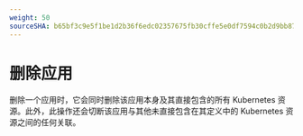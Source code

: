 ```yaml
---
weight: 50
sourceSHA: b65bf3c9e5f1be1d2b36f6edc02357675fb30cffe5e0df7594c0b2d9bb870033
---
```


# 删除应用

删除一个应用时，它会同时删除该应用本身及其直接包含的所有 Kubernetes 资源。此外，此操作还会切断该应用与其他未直接包含在其定义中的 Kubernetes 资源之间的任何关联。
